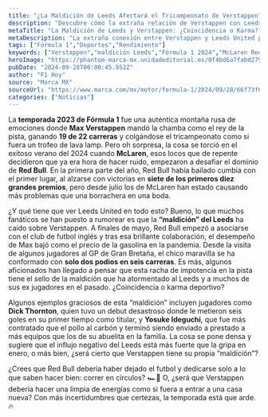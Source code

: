 ```yaml
---
title: "¿La Maldición de Leeds Afectará el Tricampeonato de Verstappen?"
description: "Descubre cómo la extraña relación de Verstappen con Leeds está poniendo en jaque su dominio en la F1. ¿Causas, efectos y maldiciones? Aquí te lo contamos."
metaTitle: "La Maldición de Leeds y Verstappen: ¿Coincidencia o Karma?"
metaDescription: "La extraña conexión entre Verstappen y Leeds United podría estar afectando su rendimiento en la F1. ¿Es una maldición o pura coincidencia?"
tags: ["Fórmula 1","Deportes","Rendimiento"]
keywords: ["Verstappen","maldición Leeds","Fórmula 1 2024","McLaren Red Bull","karma deportivo"]
heroImage: "https://phantom-marca-mx.unidadeditorial.es/0f4bd6a7fabd2791d2a3c9975e22be45/resize/600/mx/assets/multimedia/imagenes/2024/09/28/17274796046790.jpg"
pubDate: "2024-09-28T00:00:45.952Z"
author: "F1 Hoy"
source: "Marca MX"
sourceUrl: "https://www.marca.com/mx/motor/formula-1/2024/09/28/66f73f6b46163ffdb78b4578.html"
categories: ["Noticias"]
---
```

La **temporada 2023 de Fórmula 1** fue una auténtica montaña rusa de emociones donde **Max Verstappen** mandó la chamba como el rey de la pista, ganando **19 de 22 carreras** y colgándose el tricampeonato como si fuera un trofeo de lava lamp. Pero oh sorpresa, la cosa se torció en el exitoso verano del 2024 cuando **McLaren**, esos locos que de repente decidieron que ya era hora de hacer ruido, empezaron a desafiar el dominio de **Red Bull**. En la primera parte del año, Red Bull había bailado cumbia con el primer lugar, al alzarse con victorias en **siete de los primeros diez grandes premios**, pero desde julio los de McLaren han estado causando más problemas que una borrachera en una boda.

¿Y qué tiene que ver Leeds United en todo esto? Bueno, lo que muchos fanáticos se han puesto a rumorear es que la **“maldición” del Leeds** ha caído sobre Verstappen. A finales de mayo, Red Bull empezó a asociarse con el club de futbol inglés y tras esa brillante colaboración, el desempeño de Max bajó como el precio de la gasolina en la pandemia. Desde la visita de algunos jugadores al GP de Gran Bretaña, el chico maravilla se ha conformado con **solo dos podios en seis carreras**. Es más, algunos aficionados han llegado a pensar que esta racha de impotencia en la pista tiene el sello de la maldición que ha atormentado al Leeds y a muchos de sus ex jugadores en el pasado. ¿Coincidencia o karma deportivo?

Algunos ejemplos graciosos de esta “maldición” incluyen jugadores como **Dick Thornton**, quien tuvo un debut desastroso donde le metieron seis goles en su primer tiempo como titular, y **Yosuke Ideguchi**, que fue más contratado que el pollo al carbón y terminó siendo enviado a prestado a más equipos que los de su abuelita en la familia. La cosa se pone densa y sugiere que el influjo negativo del Leeds está más fuerte que la gripa en enero, o más bien, ¿será cierto que Verstappen tiene su propia “maldición”? 

¿Crees que Red Bull debería haber dejado el futbol y dedicarse solo a lo que saben hacer bien: correr en círculos? 🏎️💨 O, ¿será que Verstappen debería hacer una limpia de energías como si fuera a entrar a una casa nueva? Con más incertidumbres que certezas, la temporada está que arde. 🔥


